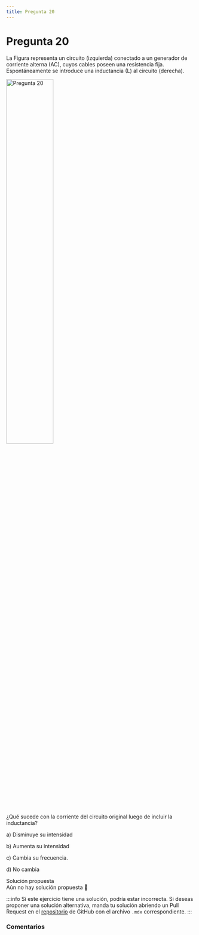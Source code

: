 ```yaml
---
title: Pregunta 20
---
```



# Pregunta 20

<div className="exercise">
La Figura representa un circuito (izquierda) conectado a un generador de corriente alterna (AC), cuyos cables poseen una resistencia fija. Espontáneamente se introduce una inductancia (L) al circuito (derecha).

<Image
  src="science/electromagnetism/exercises/2017-2/p20/image.png"
  alt="Pregunta 20"
  width="50%"
/>

¿Qué sucede con la corriente del circuito original luego de incluir la inductancia?

a) Disminuye su intensidad

b) Aumenta su intensidad

c) Cambia su frecuencia.

d) No cambia
</div>

<MDXDetails>
<summary>Solución propuesta</summary>

<div className="exercise">
Aún no hay solución propuesta 🥲
</div>

:::info
Si este ejercicio tiene una solución, podría estar incorrecta. Si deseas proponer una solución alternativa, manda tu solución abriendo
un Pull Request en el [repositorio](https://github.com/crow-rojas/apuntes-fundamentals/pulls) de GitHub con el archivo
`.mdx` correspondiente.
:::

</MDXDetails>

### Comentarios

<Disqus
  url="https://crow-rojas.github.io/apuntes-fundamentals/docs/science/electromagnetism/exercises/2017-2/p20"
  identifier="docs/science/electromagnetism/exercises/2017-2/p20"
  title="2017-2 Electricidad y Magnetismo - Pregunta 20"
/>
